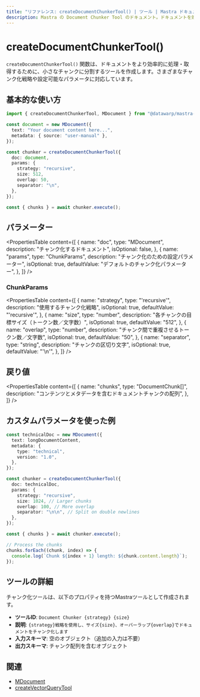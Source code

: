```yaml
---
title: "リファレンス: createDocumentChunkerTool() | ツール | Mastra ドキュメント"
description: Mastra の Document Chunker Tool のドキュメント。ドキュメントを効率的な処理と検索のために小さなチャンクに分割します。
---
```


# createDocumentChunkerTool()

`createDocumentChunkerTool()` 関数は、ドキュメントをより効率的に処理・取得するために、小さなチャンクに分割するツールを作成します。さまざまなチャンク化戦略や設定可能なパラメータに対応しています。

## 基本的な使い方

```typescript
import { createDocumentChunkerTool, MDocument } from "@datawarp/mastra-rag";

const document = new MDocument({
  text: "Your document content here...",
  metadata: { source: "user-manual" },
});

const chunker = createDocumentChunkerTool({
  doc: document,
  params: {
    strategy: "recursive",
    size: 512,
    overlap: 50,
    separator: "\n",
  },
});

const { chunks } = await chunker.execute();
```

## パラメーター

<PropertiesTable
  content={[
    {
      name: "doc",
      type: "MDocument",
      description: "チャンク化するドキュメント",
      isOptional: false,
    },
    {
      name: "params",
      type: "ChunkParams",
      description: "チャンク化のための設定パラメーター",
      isOptional: true,
      defaultValue: "デフォルトのチャンク化パラメーター",
    },
  ]}
/>

### ChunkParams

<PropertiesTable
  content={[
    {
      name: "strategy",
      type: "'recursive'",
      description: "使用するチャンク化戦略",
      isOptional: true,
      defaultValue: "'recursive'",
    },
    {
      name: "size",
      type: "number",
      description: "各チャンクの目標サイズ（トークン数／文字数）",
      isOptional: true,
      defaultValue: "512",
    },
    {
      name: "overlap",
      type: "number",
      description: "チャンク間で重複させるトークン数／文字数",
      isOptional: true,
      defaultValue: "50",
    },
    {
      name: "separator",
      type: "string",
      description: "チャンクの区切り文字",
      isOptional: true,
      defaultValue: "'\\n'",
    },
  ]}
/>

## 戻り値

<PropertiesTable
  content={[
    {
      name: "chunks",
      type: "DocumentChunk[]",
      description: "コンテンツとメタデータを含むドキュメントチャンクの配列",
    },
  ]}
/>

## カスタムパラメータを使った例

```typescript
const technicalDoc = new MDocument({
  text: longDocumentContent,
  metadata: {
    type: "technical",
    version: "1.0",
  },
});

const chunker = createDocumentChunkerTool({
  doc: technicalDoc,
  params: {
    strategy: "recursive",
    size: 1024, // Larger chunks
    overlap: 100, // More overlap
    separator: "\n\n", // Split on double newlines
  },
});

const { chunks } = await chunker.execute();

// Process the chunks
chunks.forEach((chunk, index) => {
  console.log(`Chunk ${index + 1} length: ${chunk.content.length}`);
});
```

## ツールの詳細

チャンク化ツールは、以下のプロパティを持つMastraツールとして作成されます。

- **ツールID**: `Document Chunker {strategy} {size}`
- **説明**: `{strategy}戦略を使用し、サイズ{size}、オーバーラップ{overlap}でドキュメントをチャンク化します`
- **入力スキーマ**: 空のオブジェクト（追加の入力は不要）
- **出力スキーマ**: チャンク配列を含むオブジェクト

## 関連

- [MDocument](../rag/document.mdx)
- [createVectorQueryTool](./vector-query-tool)

